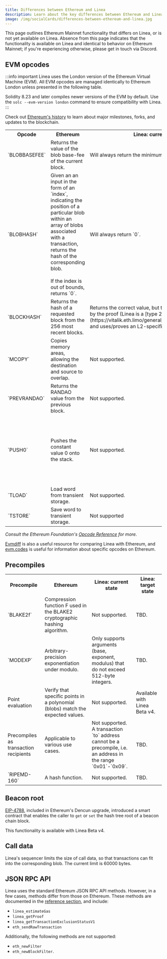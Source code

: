 ```yaml
---
title: Differences between Ethereum and Linea
description: Learn about the key differences between Ethereum and Linea.
image: /img/socialCards/differences-between-ethereum-and-linea.jpg
---
```


This page outlines Ethereum Mainnet functionality that differs on Linea, or is
not yet available on Linea. Absence from this page indicates that the
functionality is available on Linea and identical to behavior on Ethereum
Mainnet; if you're experiencing otherwise, please get in touch via Discord.

## EVM opcodes

:::info important Linea uses the London version of the Ethereum Virtual Machine
(EVM). All EVM opcodes are managed identically to Ethereum London unless
presented in the following table.

Solidity 8.23 and later compiles newer versions of the EVM by default. Use the
`solc --evm-version london` command to ensure compatibility with Linea. :::

Check out [Ethereum's history](https://ethereum.org/en/history/) to learn about
major milestones, forks, and updates to the blockchain.

<table>
  <tr>
    <th>Opcode</th>
    <th>Ethereum</th>
    <th>Linea: current state</th>
    <th>Linea: target state</th>
  </tr>
  <tr>
    <td>`BLOBBASEFEE`</td>
    <td>Returns the value of the blob base-fee of the current block.</td>
    <td>Will always return the minimum value.</td>
    <td>Available on Linea Beta v4 with behavior identical to Ethereum.</td>
  </tr>
  <tr>
    <td>`BLOBHASH`</td>
    <td>
      Given an an input in the form of an `index`, indicating the position of a
      particular blob within an array of blobs associated with a transaction,
      returns the hash of the corresponding blob.
      <br /> <br /> If the index is out of bounds, returns `0`.
    </td>
    <td>Will always return `0`.</td>
    <td>Available on Linea Beta v4 with behavior identical to Ethereum.</td>
  </tr>
  <tr>
    <td>`BLOCKHASH`</td>
    <td>
      Returns the hash of a requested block from the 256 most recent blocks.
    </td>
    <td>
      Returns the correct value, but the value is not guaranteed by the proof
      (Linea is a [type 2
      zkEVM](https://vitalik.eth.limo/general/2022/08/04/zkevm.html), and
      uses/proves an L2-specific state representation).
    </td>
    <td>TBD.</td>
  </tr>
  <tr>
    <td>`MCOPY`</td>
    <td>
      Copies memory areas, allowing the destination and source to overlap.
    </td>
    <td>Not supported.</td>
    <td>Available on Linea Beta v4.</td>
  </tr>
  <tr>
    <td>`PREVRANDAO`</td>
    <td>Returns the RANDAO value from the previous block.</td>
    <td>Not supported.</td>
    <td>
      Use a formula similar to Ethereum, e.g. `L2_prevrandao XOR
      hash(signed(slot_id))`.
    </td>
  </tr>
  <tr>
    <td>`PUSH0`</td>
    <td>Pushes the constant value 0 onto the stack.</td>
    <td>Not supported.</td>
    <td>
      PUSH0 was introduced in the Ethereum Mainnet Shanghai upgrade and became
      available in Solidity compiler version 0.8.20, which came after the London
      release. Available on Linea Beta v4.
    </td>
  </tr>
  <tr>
    <td>`TLOAD`</td>
    <td>Load word from transient storage.</td>
    <td>Not supported.</td>
    <td>Available on Linea Beta v4.</td>
  </tr>
  <tr>
    <td>`TSTORE`</td>
    <td>Save word to transient storage.</td>
    <td>Not supported</td>
    <td>Available on Linea Beta v4.</td>
  </tr>
</table>

_Consult the Ethereum Foundation's
[Opcode Reference](https://ethereum.org/en/developers/docs/evm/opcodes/) for
more._

[Evmdiff](https://www.evmdiff.com) is also a useful resource for comparing Linea
with Ethereum, and [evm.codes](https://www.evm.codes/) is useful for information
about specific opcodes on Ethereum.

## Precompiles

<table>
  <tr>
    <th>Precompile</th>
    <th>Ethereum</th>
    <th>Linea: current state</th>
    <th>Linea: target state</th>
  </tr>
  <tr>
    <td>`BLAKE2f`</td>
    <td>
      Compression function F used in the BLAKE2 cryptographic hashing algorithm.
    </td>
    <td>Not supported.</td>
    <td>TBD.</td>
  </tr>
  <tr>
    <td>`MODEXP`</td>
    <td>Arbitrary-precision exponentiation under modulo.</td>
    <td>
      Only supports arguments (base, exponent, modulus) that do not exceed
      512-byte integers.
    </td>
    <td>TBD.</td>
  </tr>
  <tr>
    <td>Point evaluation</td>
    <td>
      Verify that specific points in a polynomial (blobs) match the expected
      values.
    </td>
    <td>Not supported.</td>
    <td>Available with Linea Beta v4.</td>
  </tr>
  <tr>
    <td>Precompiles as transaction recipients</td>
    <td>Applicable to various use cases.</td>
    <td>
      Not supported. A transaction `to` address cannot be a precompile, i.e. an
      address in the range `0x01`-`0x09`.
    </td>
    <td>TBD.</td>
  </tr>
  <tr>
    <td>`RIPEMD-160`</td>
    <td>A hash function.</td>
    <td>Not supported.</td>
    <td>TBD.</td>
  </tr>
</table>

## Beacon root

[EIP-4788](https://eips.ethereum.org/EIPS/eip-4788), included in Ethereum's
Dencun upgrade, introduced a smart contract that enables the caller to `get` or
`set` the hash tree root of a beacon chain block.

This functionality is available with Linea Beta v4.

## Call data

Linea's sequencer limits the size of call data, so that transactions can fit
into the corresponding blob. The current limit is 60000 bytes.

## JSON RPC API

Linea uses the standard Ethereum JSON RPC API methods. However, in a few cases,
methods differ from those on Ethereum. These methods are documented in the
[reference section](../../api/reference/index.mdx), and include:

- `linea_estimateGas`
- `linea_getProof`
- `linea_getTransactionExclusionStatusV1`
- `eth_sendRawTransaction`

Additionally, the following methods are not supported:

- `eth_newFilter`
- `eth_newBlockFilter`.
